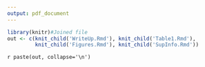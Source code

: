 ```yaml
---
output: pdf_document
---
```


```r
library(knitr)#Joined file 
out <- c(knit_child('WriteUp.Rmd'), knit_child('Table1.Rmd'), 
         knit_child('Figures.Rmd'), knit_child('SupInfo.Rmd'))
```
`r paste(out, collapse='\n')`

